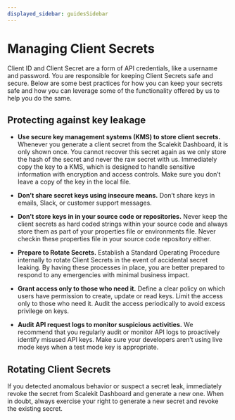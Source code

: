 ```yaml
---
displayed_sidebar: guidesSidebar
---
```


# Managing Client Secrets

Client ID and Client Secret are a form of API credentials, like a username and password. You are responsible for keeping Client Secrets safe and secure. Below are some best practices for how you can keep your secrets safe and how you can leverage some of the functionality offered by us to help you do the same.

## Protecting against key leakage

- **Use secure key management systems (KMS) to store client secrets.**
  Whenever you generate a client secret from the Scalekit Dashboard, it is only shown once. You cannot recover this secret again as we only store the hash of the secret and never the raw secret with us. Immediately copy the key to a KMS, which is designed to handle sensitive information with encryption and access controls. Make sure you don’t leave a copy of the key in the local file.

- **Don’t share secret keys using insecure means.**
  Don’t share keys in emails, Slack, or customer support messages.

- **Don’t store keys in in your source code or repositories.**
  Never keep the client secrets as hard coded strings within your source code and always store them as part of your properties file or environments file. Never checkin these properties file in your source code repository either.

- **Prepare to Rotate Secrets.**
  Establish a Standard Operating Procedure internally to rotate Client Secrets in the event of accidental secret leaking. By having these processes in place, you are better prepared to respond to any emergencies with minimal business impact.

- **Grant access only to those who need it.**
  Define a clear policy on which users have permission to create, update or read keys. Limit the access only to those who need it. Audit the access periodically to avoid excess privilege on keys.

- **Audit API request logs to monitor suspicious activities.**
  We recommend that you regularly audit or monitor API logs to proactively identify misused API keys. Make sure your developers aren’t using live mode keys when a test mode key is appropriate.

## Rotating Client Secrets

If you detected anomalous behavior or suspect a secret leak, immediately revoke the secret from Scalekit Dashboard and generate a new one. When in doubt, always exercise your right to generate a new secret and revoke the existing secret.
